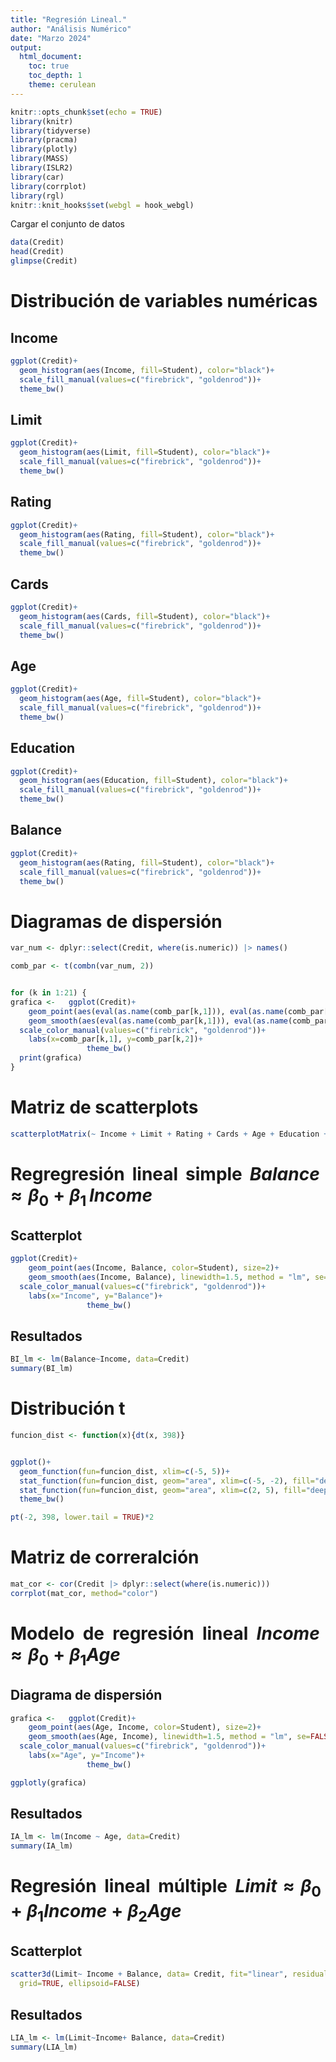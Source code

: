 ```yaml
---
title: "Regresión Lineal."
author: "Análisis Numérico"
date: "Marzo 2024"
output: 
  html_document:
    toc: true
    toc_depth: 1
    theme: cerulean
---
```






<style>
body {
text-align: justify}
</style>



```r
knitr::opts_chunk$set(echo = TRUE)
library(knitr)
library(tidyverse)
library(pracma)
library(plotly)
library(MASS)
library(ISLR2)
library(car)
library(corrplot)
library(rgl)
knitr::knit_hooks$set(webgl = hook_webgl)
```

Cargar el conjunto de datos

```r
data(Credit)
head(Credit)
glimpse(Credit)
```


# Distribución de variables numéricas{.tabset}

## Income

```r
ggplot(Credit)+
  geom_histogram(aes(Income, fill=Student), color="black")+
  scale_fill_manual(values=c("firebrick", "goldenrod"))+
  theme_bw()

```

## Limit

```r
ggplot(Credit)+
  geom_histogram(aes(Limit, fill=Student), color="black")+
  scale_fill_manual(values=c("firebrick", "goldenrod"))+
  theme_bw()

```

## Rating

```r
ggplot(Credit)+
  geom_histogram(aes(Rating, fill=Student), color="black")+
  scale_fill_manual(values=c("firebrick", "goldenrod"))+
  theme_bw()

```

## Cards

```r
ggplot(Credit)+
  geom_histogram(aes(Cards, fill=Student), color="black")+
  scale_fill_manual(values=c("firebrick", "goldenrod"))+
  theme_bw()

```


## Age

```r
ggplot(Credit)+
  geom_histogram(aes(Age, fill=Student), color="black")+
  scale_fill_manual(values=c("firebrick", "goldenrod"))+
  theme_bw()

```


## Education

```r
ggplot(Credit)+
  geom_histogram(aes(Education, fill=Student), color="black")+
  scale_fill_manual(values=c("firebrick", "goldenrod"))+
  theme_bw()

```




## Balance

```r
ggplot(Credit)+
  geom_histogram(aes(Rating, fill=Student), color="black")+
  scale_fill_manual(values=c("firebrick", "goldenrod"))+
  theme_bw()

```



# Diagramas de dispersión


```r
var_num <- dplyr::select(Credit, where(is.numeric)) |> names()

comb_par <- t(combn(var_num, 2))


for (k in 1:21) {
grafica <-   ggplot(Credit)+
    geom_point(aes(eval(as.name(comb_par[k,1])), eval(as.name(comb_par[k,2])), color=Student), size=2)+
    geom_smooth(aes(eval(as.name(comb_par[k,1])), eval(as.name(comb_par[k,2]))), linewidth=1.5, method = "lm")+
  scale_color_manual(values=c("firebrick", "goldenrod"))+
    labs(x=comb_par[k,1], y=comb_par[k,2])+
                 theme_bw()
  print(grafica)
}

```


# Matriz de scatterplots

```r
scatterplotMatrix(~ Income + Limit + Rating + Cards + Age + Education +Balance,  regLine=TRUE, smooth=FALSE,  diagonal=list(method="histogram"), data=Credit)
```






# Regregresión lineal simple $Balance \approx \beta_0+\beta_1\, Income$ {.tabset}


## Scatterplot

```r
ggplot(Credit)+
    geom_point(aes(Income, Balance, color=Student), size=2)+
    geom_smooth(aes(Income, Balance), linewidth=1.5, method = "lm", se=FALSE)+
  scale_color_manual(values=c("firebrick", "goldenrod"))+
    labs(x="Income", y="Balance")+
                 theme_bw()
```

## Resultados

```r
BI_lm <- lm(Balance~Income, data=Credit)
summary(BI_lm)
```





# Distribución t


```r
funcion_dist <- function(x){dt(x, 398)}


ggplot()+
  geom_function(fun=funcion_dist, xlim=c(-5, 5))+
  stat_function(fun=funcion_dist, geom="area", xlim=c(-5, -2), fill="deeppink", alpha=0.3)+
  stat_function(fun=funcion_dist, geom="area", xlim=c(2, 5), fill="deeppink", alpha=0.3)+
  theme_bw()


```
```r
pt(-2, 398, lower.tail = TRUE)*2
```



# Matriz de correralción

```r
mat_cor <- cor(Credit |> dplyr::select(where(is.numeric)))
corrplot(mat_cor, method="color")
```


# Modelo de regresión lineal $Income \approx \beta_0 +\beta_1 Age$ {.tabset}

## Diagrama de dispersión

```r
grafica <-   ggplot(Credit)+
    geom_point(aes(Age, Income, color=Student), size=2)+
    geom_smooth(aes(Age, Income), linewidth=1.5, method = "lm", se=FALSE)+
  scale_color_manual(values=c("firebrick", "goldenrod"))+
    labs(x="Age", y="Income")+
                 theme_bw()

ggplotly(grafica)
```

## Resultados

```r
IA_lm <- lm(Income ~ Age, data=Credit)
summary(IA_lm)
```

# Regresión lineal múltiple $Limit \approx \beta_0 +\beta_1 Income + \beta_2 Age$ {.tabset}


## Scatterplot

```r
scatter3d(Limit~ Income + Balance, data= Credit, fit="linear", residuals=TRUE, bg="white", axis.scales=TRUE, 
  grid=TRUE, ellipsoid=FALSE)


```


## Resultados

```r
LIA_lm <- lm(Limit~Income+ Balance, data=Credit)
summary(LIA_lm)
```










